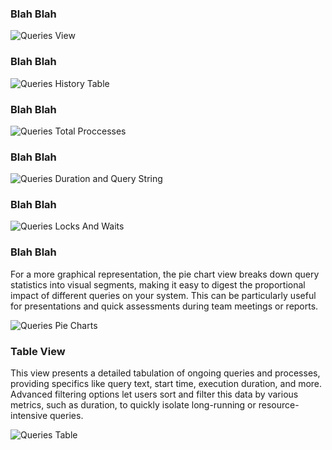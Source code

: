 ### Blah Blah


<img
  className="block dark:block"
  src="/images/queries/full-page.jpg"
  alt="Queries View"
/>


### Blah Blah

<img
  className="block dark:block"
  src="/images/queries/history.jpg"
  alt="Queries History Table"
/>

### Blah Blah

<img
  className="block dark:block"
  src="/images/queries/total-processes.jpg"
  alt="Queries Total Proccesses"
/>

### Blah Blah

<img
  className="block dark:block"
  src="/images/queries/query-and-duration.jpg"
  alt="Queries Duration and Query String"
/>  

### Blah Blah

<img
  className="block dark:block"
  src="/images/queries/locks-and-waits.jpg"
  alt="Queries Locks And Waits"
/>  

### Blah Blah

For a more graphical representation, the pie chart view breaks down query statistics into visual segments, making it easy to digest the proportional impact of different queries on your system. This can be particularly useful for presentations and quick assessments during team meetings or reports.

<img
  className="block dark:block"
  src="/images/queries/pie-charts.jpg"
  alt="Queries Pie Charts"
/>  

### Table View

This view presents a detailed tabulation of ongoing queries and processes, providing specifics like query text, start time, execution duration, and more. Advanced filtering options let users sort and filter this data by various metrics, such as duration, to quickly isolate long-running or resource-intensive queries.

<img
  className="block dark:block"
  src="/images/queries/table.jpg"
  alt="Queries Table"
/>  